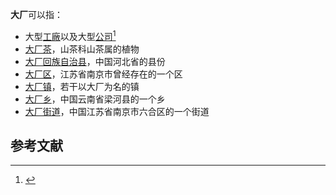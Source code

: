 '''大厂'''可以指：
*大型[[工廠|工廠]]以及大型[[公司|公司]]<ref>{{cite news |title=离开大厂进工厂，中国互联网裁员潮下的新趋势 |url=https://www.voachinese.com/a/China-tech-giants-hurt-by-government-massive-layoffs-reported-20211229/6371221.html |accessdate=2022-01-27 |archive-date=2022-01-27 |archive-url=https://web.archive.org/web/20220127155504/https://www.voachinese.com/a/China-tech-giants-hurt-by-government-massive-layoffs-reported-20211229/6371221.html }}</ref>
*[[大厂茶|大厂茶]]，山茶科山茶属的植物
*[[大厂回族自治县|大厂回族自治县]]，中国河北省的县份
*[[大厂区|大厂区]]，江苏省南京市曾经存在的一个区
*[[大厂镇|大厂镇]]，若干以大厂为名的镇
*[[大厂乡|大厂乡]]，中国云南省梁河县的一个乡
*[[大厂街道|大厂街道]]，中国江苏省南京市六合区的一个街道

==参考文献==
{{reflist}}

{{Disambig|Cat=二字消歧义}}